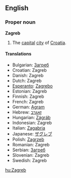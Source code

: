 {{wikipedia}}
==English==
===Proper noun===
'''Zagreb'''

#The [[capital]] [[city]] of [[Croatia]].

====Translations====
*Bulgarian: [[Загреб]]
*Croatian: Zagreb
*Danish: Zagreb
*Dutch: Zagreb
*[[Esperanto]]: [[Zagrebo]]
*Estonian: Zagreb
*Finnish: Zagreb
*French: Zagreb
*German: [[Agram]]
*Hebrew: [[זאגרב]]
*Hungarian: [[Zágráb]]
*Indonesian: Zagreb
*Italian: [[Zagabria]]
*Japanese: [[ザグレブ]]
*Polish: [[Zagrzeb]]
*Romanian: Zagreb
*Serbian: [[Загреб]]
*Slovenian: Zagreb
*Swedish: Zagreb

[[hu:Zagreb]]